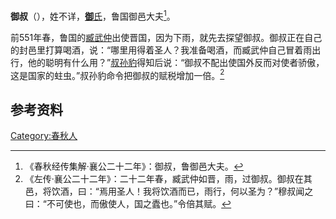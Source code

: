 {{Infobox 先秦人物
|名称= 御叔
|图像=
|图说=
|姓=
|氏=[[御氏|御]]
|名=
|字=
|别名=
|别字=
|谥号=
|时代=春秋时期
|国家=
|身份=鲁国大夫
|出生=
|逝世=
|在位=
|父=
|母=
|正妻=
|妾=
|子女=
|太子=
}}
'''御叔'''（{{bd|？||？||}}），姓不详，[[御氏|'''御'''氏]]，鲁国御邑大夫<ref>《春秋经传集解·襄公二十二年》：御叔，鲁御邑大夫。</ref>。

前551年春，鲁国的[[臧武仲|臧武仲]]出使晋国，因为下雨，就先去探望御叔。御叔正在自己的封邑里打算喝酒，说：“哪里用得着圣人？我准备喝酒，而臧武仲自己冒着雨出行，他的聪明有什么用？”[[叔孙豹|叔孙豹]]得知后说：“御叔不配出使国外反而对使者骄傲，这是国家的蛀虫。”叔孙豹命令把御叔的赋税增加一倍。<ref>《左传·襄公二十二年》：二十二年春，臧武仲如晋，雨，过御叔。御叔在其邑，将饮酒，曰：“焉用圣人！我将饮酒而已，雨行，何以圣为？”穆叔闻之曰：“不可使也，而傲使人，国之蠹也。”令倍其赋。</ref>

== 参考资料 ==
{{reflist}}

[[Category:春秋人|Category:春秋人]]